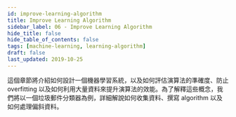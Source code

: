 ```yaml
---
id: improve-learning-algorithm
title: Improve Learning Algorithm
sidebar_label: 06 - Improve Learning Algorithm
hide_title: false
hide_table_of_contents: false
tags: [machine-learning, learning-algorithm]
draft: false
last_updated: 2019-10-25
---
```


這個章節將介紹如何設計一個機器學習系統，以及如何評估演算法的準確度、防止 overfitting 以及如何利用大量資料來提升演算法的效能。為了解釋這些概念，我們將以一個垃圾郵件分類器為例，詳細解說如何收集資料、撰寫 algorithm 以及如何處理偏斜資料。


<DocCardList />
